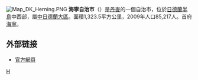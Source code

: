 {{unreferenced|time=2009-12-19T00:15:19+00:00}}
[[File:Map_DK_Herning.PNG|right]]
'''海寧自治市'''（{{lang-da|Herning Kommune}}）是[[丹麥|丹麥]]的一個自治市，位於[[日德蘭半島|日德蘭半島]]中西部，屬[[中日德蘭大區|中日德蘭大區]]。面積1,323.5平方公里，2009年人口85,217人。首府[[海寧_(丹麥)|海寧]]。

==外部链接==
* [https://web.archive.org/web/20070502103514/http://www.herningkommune.dk/ 官方網頁]
{{丹麥自治市}}
[[Category:丹麥市鎮|H]]